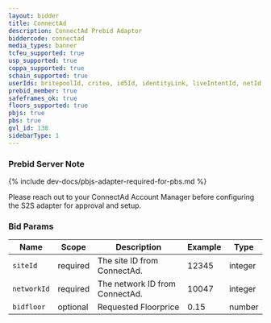 ```yaml
---
layout: bidder
title: ConnectAd
description: ConnectAd Prebid Adaptor
biddercode: connectad
media_types: banner
tcfeu_supported: true
usp_supported: true
coppa_supported: true
schain_supported: true
userIds: britepoolId, criteo, id5Id, identityLink, liveIntentId, netId, parrableId, pubCommonId, unifiedId
prebid_member: true
safeframes_ok: true
floors_supported: true
pbjs: true
pbs: true
gvl_id: 138
sidebarType: 1
---
```


### Prebid Server Note

{% include dev-docs/pbjs-adapter-required-for-pbs.md %}

Please reach out to your ConnectAd Account Manager before configuring the S2S adapter for approval and setup.

### Bid Params


| Name        | Scope    | Description                    | Example | Type      |
|-------------|----------|--------------------------------|---------|-----------|
| `siteId`    | required | The site ID from ConnectAd.    | 12345   | integer   |
| `networkId` | required | The network ID from ConnectAd. | 10047   | integer   |
| `bidfloor`  | optional | Requested Floorprice           | 0.15    | number    |
